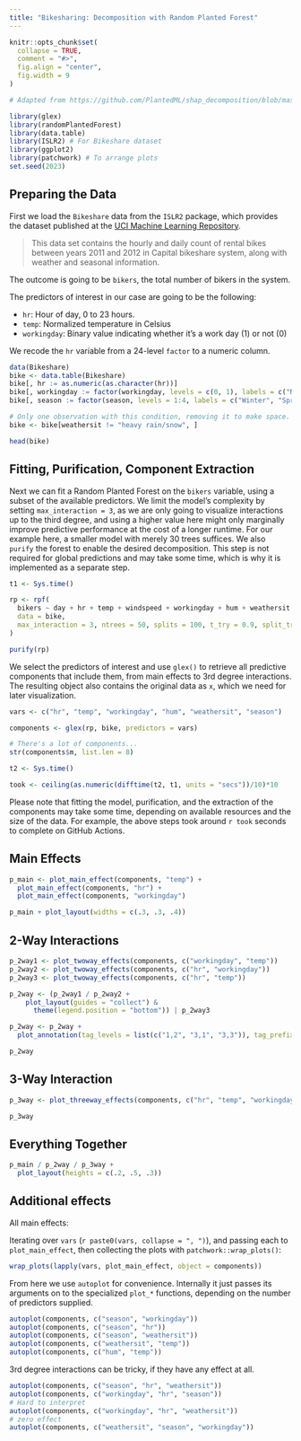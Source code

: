 ```yaml
---
title: "Bikesharing: Decomposition with Random Planted Forest"
---
```


```r
knitr::opts_chunk$set(
  collapse = TRUE,
  comment = "#>",
  fig.align = "center",
  fig.width = 9
)

# Adapted from https://github.com/PlantedML/shap_decomposition/blob/master/bike_example/bike_example.R
```

```r
library(glex)
library(randomPlantedForest)
library(data.table)
library(ISLR2) # For Bikeshare dataset
library(ggplot2)
library(patchwork) # To arrange plots
set.seed(2023)
```

## Preparing the Data

First we load the `Bikeshare` data from the `ISLR2` package, which provides the dataset published at the [UCI Machine Learning Repository](https://archive.ics.uci.edu/ml/datasets/bike+sharing+dataset).

> This data set contains the hourly and daily count of rental bikes between years 2011 and 2012 in Capital bikeshare system, along with weather and seasonal information.

The outcome is going to be `bikers`, the total number of bikers in the system.

The predictors of interest in our case are going to be the following:

- `hr`: Hour of day, 0 to 23 hours.
- `temp`: Normalized temperature in Celsius
- `workingday`: Binary value indicating whether it's a work day (1) or not (0)

We recode the `hr` variable from a 24-level `factor` to a numeric column.

```r
data(Bikeshare)
bike <- data.table(Bikeshare)
bike[, hr := as.numeric(as.character(hr))]
bike[, workingday := factor(workingday, levels = c(0, 1), labels = c("No Workingday", "Workingday"))]
bike[, season := factor(season, levels = 1:4, labels = c("Winter", "Spring", "Summer", "Fall"))]

# Only one observation with this condition, removing it to make space.
bike <- bike[weathersit != "heavy rain/snow", ] 

head(bike)
```


## Fitting, Purification, Component Extraction

Next we can fit a Random Planted Forest on the `bikers` variable, using a subset of the available predictors.
We limit the model's complexity by setting `max_interaction = 3`, as we are only going to visualize interactions up to the third degree, and using a higher value here might only marginally improve predictive performance at the cost of a longer runtime.
For our example here, a smaller model with merely 30 trees suffices.
We also `purify` the forest to enable the desired decomposition.
This step is not required for global predictions and may take some time, which is why it is implemented as a separate step.

```r
t1 <- Sys.time()
```


```r
rp <- rpf(
  bikers ~ day + hr + temp + windspeed + workingday + hum + weathersit + season,
  data = bike,
  max_interaction = 3, ntrees = 50, splits = 100, t_try = 0.9, split_try = 5
)

purify(rp)
```

We select the predictors of interest and use `glex()` to retrieve all predictive components that include them,
from main effects to 3rd degree interactions.
The resulting object also contains the original data as `x`, which we need for later visualization.

```r
vars <- c("hr", "temp", "workingday", "hum", "weathersit", "season")

components <- glex(rp, bike, predictors = vars)

# There's a lot of components...
str(components$m, list.len = 8)
```

```r
t2 <- Sys.time()

took <- ceiling(as.numeric(difftime(t2, t1, units = "secs"))/10)*10
```

Please note that fitting the model, purification, and the extraction of the components may take some time, depending on available resources and the size of the data.
For example, the above steps took around `r took` seconds to complete on GitHub Actions.

## Main Effects

```r
p_main <- plot_main_effect(components, "temp") +
  plot_main_effect(components, "hr") +
  plot_main_effect(components, "workingday")

p_main + plot_layout(widths = c(.3, .3, .4))
```

## 2-Way Interactions

```r
p_2way1 <- plot_twoway_effects(components, c("workingday", "temp"))
p_2way2 <- plot_twoway_effects(components, c("hr", "workingday"))
p_2way3 <- plot_twoway_effects(components, c("hr", "temp"))

p_2way <- (p_2way1 / p_2way2 + 
    plot_layout(guides = "collect") &
      theme(legend.position = "bottom")) | p_2way3

p_2way <- p_2way + 
  plot_annotation(tag_levels = list(c("1,2", "3,1", "3,3")), tag_prefix = "m(", tag_suffix = ")")

p_2way
```

## 3-Way Interaction

```r
p_3way <- plot_threeway_effects(components, c("hr", "temp", "workingday"))

p_3way
```

## Everything Together

```r
p_main / p_2way / p_3way + 
  plot_layout(heights = c(.2, .5, .3))
```

## Additional effects


All main effects:

Iterating over `vars` (`r paste0(vars, collapse = ", ")`), and passing each to `plot_main_effect`, then collecting the plots with `patchwork::wrap_plots()`:

```r
wrap_plots(lapply(vars, plot_main_effect, object = components))
```

From here we use `autoplot` for convenience. Internally it just passes its arguments on to the specialized `plot_*` functions, depending on the number of predictors supplied.

```r
autoplot(components, c("season", "workingday"))
autoplot(components, c("season", "hr"))
autoplot(components, c("season", "weathersit"))
autoplot(components, c("weathersit", "temp"))
autoplot(components, c("hum", "temp"))
```


3rd degree interactions can be tricky, if they have any effect at all.

```r
autoplot(components, c("season", "hr", "weathersit"))
autoplot(components, c("workingday", "hr", "season"))
# Hard to interpret
autoplot(components, c("workingday", "hr", "weathersit"))
# zero effect
autoplot(components, c("weathersit", "season", "workingday"))
```

